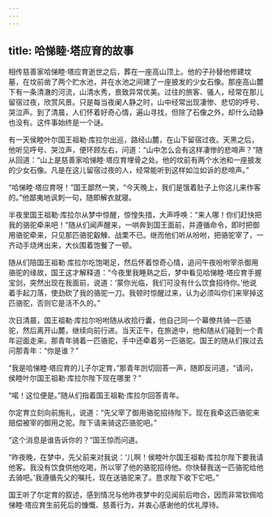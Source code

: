 ```yaml
---
---
---
```

title: 哈悌睦·塔应育的故事
---




相传慈善家哈悌睦·塔应育逝世之后，葬在一座高山顶上。他的子孙替他修建坟墓，在坟前凿了两个贮水池，并在水池之间建了一座披发的少女石像。那座高山麓下有一条清澈的河流，山清水秀，景致异常优美。过往的旅客、骚人，经常在那儿留宿过夜，欣赏风景。只是每当夜阑人静之时，山中经常出现凄惨、悲切的呼号、哭泣声。到了清晨，人们怀着好奇心情，遍山寻找，但除了石像之外，却什么动静也没有。这件事始终是一个谜。

有一天侯睦叶尔国王祖勒·库拉尔出巡，路经山麓，在山下留宿过夜。天黑之后，他听见呼号、哭泣声，便环顾左右，问道：“山中怎么会有这样凄惨的悲啼声？”随从回道：“山上是慈善家哈悌睦·塔应育埋骨之处。他的坟前有两个水池和一座披发的少女石像。凡是在这儿留宿过夜的人，经常能听到这样如泣如诉的悲啼声。”

“哈悌睦·塔应育呀！”国王鄙然一笑，“今天晚上，我们是饿着肚子上你这儿来作客的。”他鄙夷地讽刺一句，随即解衣就寝。

半夜里国王祖勒·库拉尔从梦中惊醒，惊惶失措，大声呼唤：“来人哪！你们赶快把我的骆驼牵来吧！”随从们闻声醒来，一哄奔到国王面前，并遵循命令，即时把御用骆驼牵来，只见那匹骆驼觳觫、战栗不已。继而他们听从吩咐，把骆驼宰了，一齐动手烧烤出来，大伙围着饱餐了一顿。

随从们陪国王祖勒·库拉尔吃饱喝足，然后怀着惊奇心情，追问午夜吩咐宰杀御用骆驼的缘故，国王这才解释道：“今夜里我睡熟之后，梦中看见哈悌睦·塔应育手握宝剑，突然出现在我面前，说道：‘蒙你光临，我们可没有什么饮食招待你。’他说着手起刀落，使劲砍了我的骆驼一刀。我顿时惊醒过来，认为必须叫你们来宰掉这匹骆驼，否则它是活不久的。”

次日清晨，国王祖勒·库拉尔吩咐随从收拾行囊，他自己同一个幕僚共骑一匹骆驼，然后离开山麓，继续向前行进。当天正午，在旅途中，他和随从们碰到一个青年迎面走来。那青年骑着一匹骆驼，手中还牵着另一匹骆驼。国王的随从们挨过去问那青年：“你是谁？”

“我是哈悌睦·塔应育的儿子尔定育，”那青年剀切回答一声，随即反问道，“请问，侯睦叶尔国王祖勒·库拉尔陛下现在哪里？”

“喏！这位便是。”随从们指着国王祖勒·库拉尔回答青年。

尔定育立刻向前施礼，说道：“先父宰了御用骆驼招待陛下。现在我牵这匹骆驼来赔偿被宰的御用之驼。陛下请来骑这匹骆驼吧。”

“这个消息是谁告诉你的？”国王惊而问道。

“昨夜晚，在梦中，先父前来对我说：‘儿啊！侯睦叶尔国王祖勒·库拉尔陛下要我请他客。我没有饮食供他吃喝，所以宰了他的骆驼招待他。你快替我送一匹骆驼给他去骑吧。’我遵循先父的嘱托，现在送骆驼来了。恳求陛下收下它吧。”

国王听了尔定育的叙述，感到情况与他昨夜梦中的见闻前后吻合，因而非常钦佩哈悌睦·塔应育生前死后的慷慨、慈善行为，并衷心感谢他的优礼厚待。